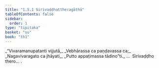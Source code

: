 ```yaml
---
title: "1.5.1 Sirivaḍḍhattheragāthā"
tableOfContents: false
sidebar:
  order: 1
type: "tipitaka"
basket: "su"
book: "th1"
---
```



<DynamicBreadcrumb />

<Division number="41" book="th1">

<Paragraph number="94" type="verses" book="th1">
_“Vivaramanupatanti vijjutā,_  
_Vebhārassa ca paṇḍavassa ca;_  
_Nagavivaragato ca jhāyati,_  
_Putto appaṭimassa tādino”ti._  


</Paragraph>
</Division>

<Paragraph number="95" type="center" book="th1">
…  Sirivaḍḍho thero… .
</Paragraph>